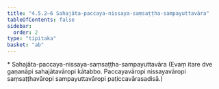 ```yaml
---
title: "4.5.2–6 Sahajāta-paccaya-nissaya-saṃsaṭṭha-sampayuttavāra"
tableOfContents: false
sidebar:
  order: 2
type: "tipitaka"
basket: "ab"
---
```



<DynamicBreadcrumb />

<Paragraph type="center">
* Sahajāta-paccaya-nissaya-saṃsaṭṭha-sampayuttavāra
</Paragraph>

<Paragraph number="1586">
(Evaṃ itare dve gaṇanāpi sahajātavāropi kātabbo. Paccayavāropi nissayavāropi saṃsaṭṭhavāropi sampayuttavāropi paṭiccavārasadisā.)
</Paragraph>